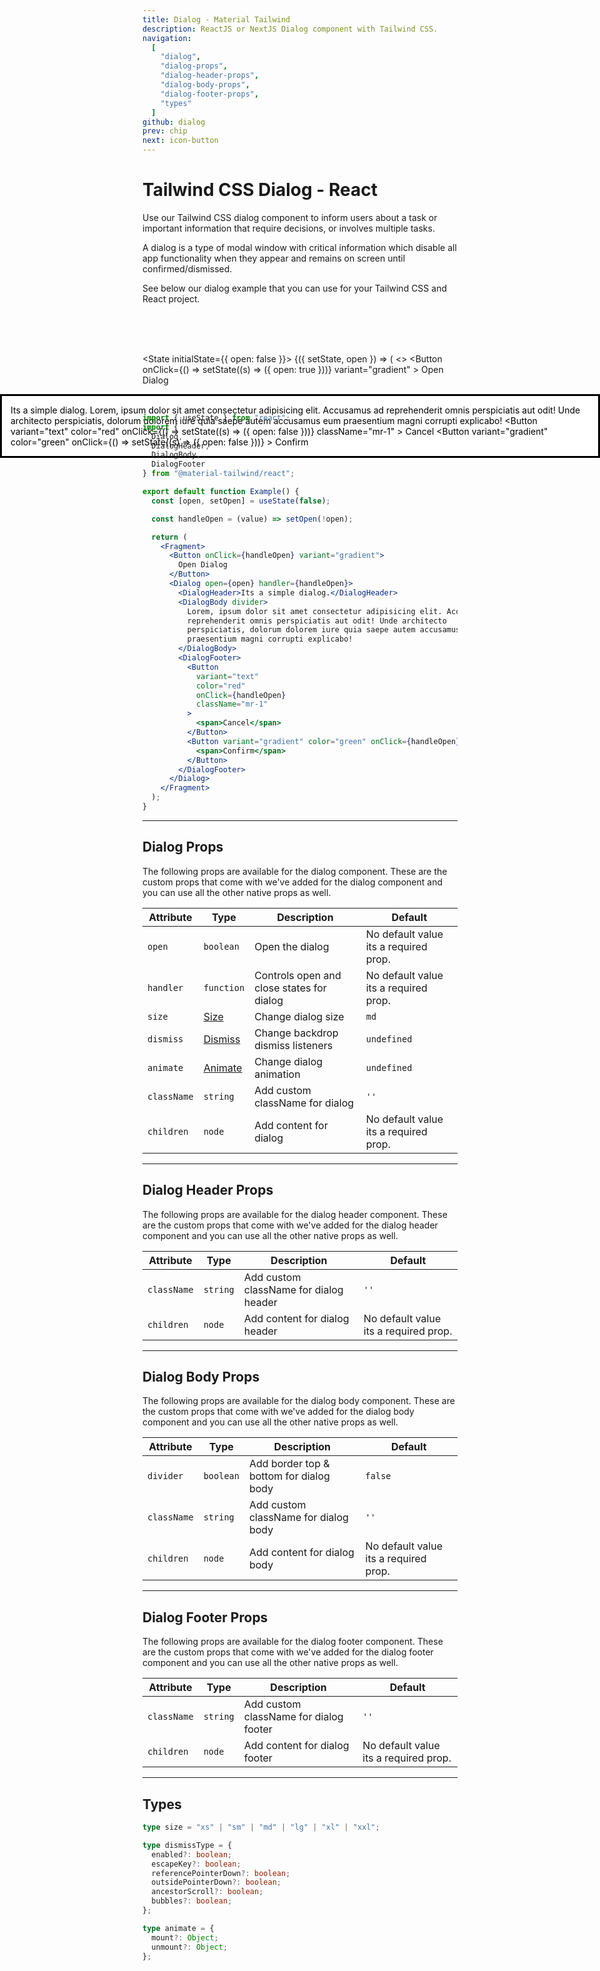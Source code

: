 ```yaml
---
title: Dialog - Material Tailwind
description: ReactJS or NextJS Dialog component with Tailwind CSS.
navigation:
  [
    "dialog",
    "dialog-props",
    "dialog-header-props",
    "dialog-body-props",
    "dialog-footer-props",
    "types"
  ]
github: dialog
prev: chip
next: icon-button
---
```


# Tailwind CSS Dialog - React

Use our Tailwind CSS dialog component to inform users about a task or important information that require decisions, or involves multiple tasks.

A dialog is a type of modal window with critical information which disable all app functionality when they appear and remains on screen until confirmed/dismissed.

See below our dialog example that you can use for your Tailwind CSS and React project.

<br />
<br />
<br />

<State initialState={{ open: false }}>
  <ComponentCard id="dialog">
    <Observe>
      {({ setState, open }) => (
        <>
          <Button
            onClick={() => setState((s) => ({ open: true }))}
            variant="gradient"
          >
            Open Dialog
          </Button>
          <Dialog open={open}>
            <DialogHeader>Its a simple dialog.</DialogHeader>
            <DialogBody divider>
              Lorem, ipsum dolor sit amet consectetur adipisicing elit.
              Accusamus ad reprehenderit omnis perspiciatis aut odit! Unde
              architecto perspiciatis, dolorum dolorem iure quia saepe autem
              accusamus eum praesentium magni corrupti explicabo!
            </DialogBody>
            <DialogFooter>
              <Button
                variant="text"
                color="red"
                onClick={() => setState((s) => ({ open: false }))}
                className="mr-1"
              >
                Cancel
              </Button>
              <Button
                variant="gradient"
                color="green"
                onClick={() => setState((s) => ({ open: false }))}
              >
                Confirm
              </Button>
            </DialogFooter>
          </Dialog>
        </>
      )}
    </Observe>
  </ComponentCard>
</State>

```jsx showLineNumbers
import { useState } from "react";
import {
  Dialog,
  DialogHeader,
  DialogBody,
  DialogFooter
} from "@material-tailwind/react";

export default function Example() {
  const [open, setOpen] = useState(false);

  const handleOpen = (value) => setOpen(!open);

  return (
    <Fragment>
      <Button onClick={handleOpen} variant="gradient">
        Open Dialog
      </Button>
      <Dialog open={open} handler={handleOpen}>
        <DialogHeader>Its a simple dialog.</DialogHeader>
        <DialogBody divider>
          Lorem, ipsum dolor sit amet consectetur adipisicing elit. Accusamus ad
          reprehenderit omnis perspiciatis aut odit! Unde architecto
          perspiciatis, dolorum dolorem iure quia saepe autem accusamus eum
          praesentium magni corrupti explicabo!
        </DialogBody>
        <DialogFooter>
          <Button
            variant="text"
            color="red"
            onClick={handleOpen}
            className="mr-1"
          >
            <span>Cancel</span>
          </Button>
          <Button variant="gradient" color="green" onClick={handleOpen}>
            <span>Confirm</span>
          </Button>
        </DialogFooter>
      </Dialog>
    </Fragment>
  );
}
```

---

## Dialog Props

<span id="dialog-props" className="scroll-mt-48" />
The following props are available for the dialog component. These are the custom
props that come with we've added for the dialog component and you can use all the
other native props as well.

| Attribute   | Type                        | Description                               | Default                               |
| ----------- | --------------------------- | ----------------------------------------- | ------------------------------------- |
| `open`      | <Code small>boolean</Code>  | Open the dialog                           | No default value its a required prop. |
| `handler`   | <Code small>function</Code> | Controls open and close states for dialog | No default value its a required prop. |
| `size`      | [Size](#types)              | Change dialog size                        | <Code small>md</Code>                 |
| `dismiss`   | [Dismiss](#types)           | Change backdrop dismiss listeners         | <Code small>undefined</Code>          |
| `animate`   | [Animate](#types)           | Change dialog animation                   | <Code small>undefined</Code>          |
| `className` | <Code small>string</Code>   | Add custom className for dialog           | `''`                                  |
| `children`  | <Code small>node</Code>     | Add content for dialog                    | No default value its a required prop. |

---

## Dialog Header Props

<span id="dialog-header-props" className="scroll-mt-48" />
The following props are available for the dialog header component. These are the
custom props that come with we've added for the dialog header component and you can
use all the other native props as well.

| Attribute   | Type                      | Description                            | Default                               |
| ----------- | ------------------------- | -------------------------------------- | ------------------------------------- |
| `className` | <Code small>string</Code> | Add custom className for dialog header | `''`                                  |
| `children`  | <Code small>node</Code>   | Add content for dialog header          | No default value its a required prop. |

---

## Dialog Body Props

<span id="dialog-body-props" className="scroll-mt-48" />
The following props are available for the dialog body component. These are the custom
props that come with we've added for the dialog body component and you can use all
the other native props as well.

| Attribute   | Type                       | Description                             | Default                               |
| ----------- | -------------------------- | --------------------------------------- | ------------------------------------- |
| `divider`   | <Code small>boolean</Code> | Add border top & bottom for dialog body | <Code small>false</Code>              |
| `className` | <Code small>string</Code>  | Add custom className for dialog body    | `''`                                  |
| `children`  | <Code small>node</Code>    | Add content for dialog body             | No default value its a required prop. |

---

## Dialog Footer Props

<span id="dialog-footer-props" className="scroll-mt-48" />
The following props are available for the dialog footer component. These are the
custom props that come with we've added for the dialog footer component and you can
use all the other native props as well.

| Attribute   | Type                      | Description                            | Default                               |
| ----------- | ------------------------- | -------------------------------------- | ------------------------------------- |
| `className` | <Code small>string</Code> | Add custom className for dialog footer | `''`                                  |
| `children`  | <Code small>node</Code>   | Add content for dialog footer          | No default value its a required prop. |

---

## Types

<span id="types" className="scroll-mt-48" />

```ts
type size = "xs" | "sm" | "md" | "lg" | "xl" | "xxl";
```

```ts
type dismissType = {
  enabled?: boolean;
  escapeKey?: boolean;
  referencePointerDown?: boolean;
  outsidePointerDown?: boolean;
  ancestorScroll?: boolean;
  bubbles?: boolean;
};
```

```ts
type animate = {
  mount?: Object;
  unmount?: Object;
};
```
